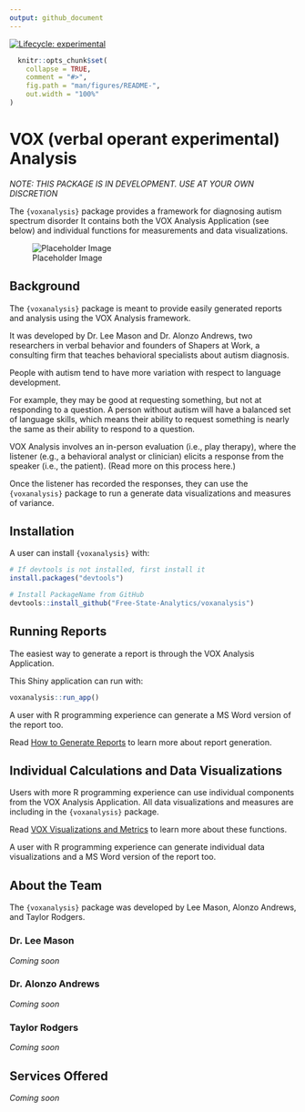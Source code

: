 ```yaml
---
output: github_document
---
```


<!-- README.md is generated from README.Rmd. Please edit that file -->

<!-- badges: start -->
[![Lifecycle: experimental](https://img.shields.io/badge/lifecycle-experimental-orange.svg)](https://lifecycle.r-lib.org/articles/stages.html#experimental)
<!-- badges: end -->

```r
  knitr::opts_chunk$set(
    collapse = TRUE,
    comment = "#>",
    fig.path = "man/figures/README-",
    out.width = "100%"
)
```

# VOX (verbal operant experimental) Analysis 

*NOTE: THIS PACKAGE IS IN DEVELOPMENT. USE AT YOUR OWN DISCRETION*

The `{voxanalysis}` package provides a framework for diagnosing autism spectrum disorder It contains both the VOX Analysis Application (see below) and individual functions for measurements and data visualizations.

![Placeholder Image](https://via.placeholder.com/150)

## Background

The `{voxanalysis}` package is meant to provide easily generated reports and analysis using the VOX Analysis framework.

It was developed by Dr. Lee Mason and Dr. Alonzo Andrews, two researchers in verbal behavior and founders of Shapers at Work, a consulting firm that teaches behavioral specialists about autism diagnosis.

People with autism tend to have more variation with respect to language development. 

For example, they may be good at requesting something, but not at responding to a question. A person without autism will have a balanced set of language skills, which means their ability to request something is nearly the same as their ability to respond to a question.

VOX Analysis involves an in-person evaluation (i.e., play therapy), where the listener (e.g., a behavioral analyst or clinician) elicits a response from the speaker (i.e., the patient). (Read more on this process here.)

Once the listener has recorded the responses, they can use the `{voxanalysis}` package to run a generate data visualizations and measures of variance.

## Installation

A user can install `{voxanalysis}` with:

```r
# If devtools is not installed, first install it
install.packages("devtools")

# Install PackageName from GitHub
devtools::install_github("Free-State-Analytics/voxanalysis")
```

## Running Reports

The easiest way to generate a report is through the VOX Analysis Application. 

This Shiny application can run with:

```r
voxanalysis::run_app()
```

A user with R programming experience can generate a MS Word version of the report too.

Read [How to Generate Reports](https://free-state-analytics.github.io/voxanalysis/articles/generatingreports.html) to learn more about report generation.

## Individual Calculations and Data Visualizations

Users with more R programming experience can use individual components from the VOX Analysis Application. All data visualizations and measures are including in the `{voxanalysis}` package.

Read [VOX Visualizations and Metrics](https://free-state-analytics.github.io/voxanalysis/articles/datavizandcharts.html)  to learn more about these functions.

A user with R programming experience can generate individual data visualizations and a MS Word version of the report too.

## About the Team

The `{voxanalysis}` package was developed by Lee Mason, Alonzo Andrews, and Taylor Rodgers. 

### Dr. Lee Mason
*Coming soon*

### Dr. Alonzo Andrews
*Coming soon*

### Taylor Rodgers
*Coming soon*

## Services Offered

*Coming soon*

